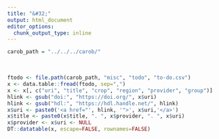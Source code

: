```yaml
---
title: "&#32;"
output: html_document
editor_options: 
  chunk_output_type: inline
---
```


```r
carob_path = "../../../carob/"
```


</br>


```r
ftodo <- file.path(carob_path, "misc", "todo", "to-do.csv")
x <- data.table::fread(ftodo, sep=",")
x <- x[, c("uri", "title", "crop", "region", "provider", "group")]
hlink <- gsub("doi:", "https://doi.org/", x$uri)
hlink <- gsub("hdl:", "https://hdl.handle.net/", hlink)
x$uri <- paste0('<a href="', hlink, '">', x$uri,'</a>')
x$title <- paste0(x$title, ". ", x$provider, ". ", x$uri)
x$provider <- x$uri <- NULL
DT::datatable(x, escape=FALSE, rownames=FALSE)
```

</br>
